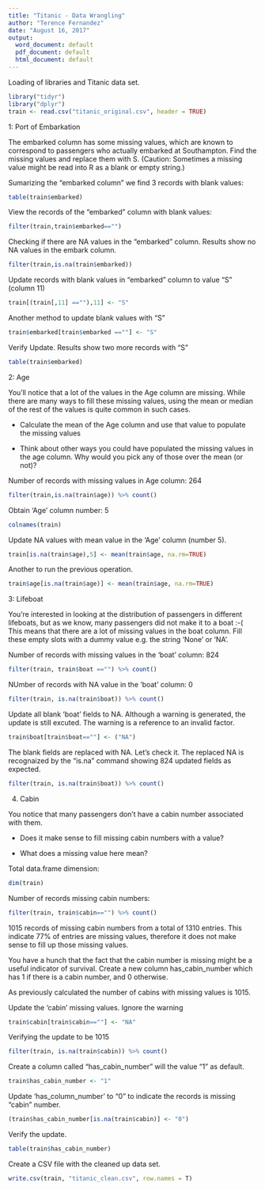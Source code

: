 ---
title: "Titanic - Data Wrangling"
author: "Terence Fernandez"
date: "August 16, 2017"
output:
  word_document: default
  pdf_document: default
  html_document: default
---

Loading of libraries and Titanic data set.

```{r}
library("tidyr")
library("dplyr")
train <- read.csv("titanic_original.csv", header = TRUE)

```

1: Port of Embarkation

The embarked column has some missing values, which are known to correspond to passengers who actually embarked at Southampton. Find the missing values and replace them with S. (Caution: Sometimes a missing value might be read into R as a blank or empty string.)

Sumarizing the "embarked column" we find 3 records with blank values:

```{r}
table(train$embarked)

```

View the records of the "embarked" column with blank values: 

```{r}
filter(train,train$embarked=="")

```

Checking if there are NA values in the "embarked" column. Results show no NA values in the embark column.

```{r}
filter(train,is.na(train$embarked))

```

Update records with blank values in "embarked" column to value "S" (column 11)

```{r}
train[(train[,11] ==""),11] <- "S"

```

Another method to update blank values with "S"

```{r}
train$embarked[train$embarked ==""] <- "S"

```

Verify Update. Results show two more records with "S"

```{r}
table(train$embarked)

```



2: Age

You’ll notice that a lot of the values in the Age column are missing. While there are many ways to fill these missing values, using the mean or median of the rest of the values is quite common in such cases.

 - Calculate the mean of the Age column and use that value to populate the missing     values

 - Think about other ways you could have populated the missing values in the age       column. Why would you pick any of those over the mean (or not)?

Number of records with missing values in Age column: 264

```{r}
filter(train,is.na(train$age)) %>% count()

```

Obtain 'Age' column number: 5

```{r}
colnames(train)

```

Update NA values with mean value in the 'Age' column (number 5).

```{r}
train[is.na(train$age),5] <- mean(train$age, na.rm=TRUE)

```

Another to run the previous operation.

```{r}
train$age[is.na(train$age)] <- mean(train$age, na.rm=TRUE)

```



3: Lifeboat

You’re interested in looking at the distribution of passengers in different lifeboats, but as we know, many passengers did not make it to a boat :-( This means that there are a lot of missing values in the boat column. Fill these empty slots with a dummy value e.g. the string 'None' or 'NA'.

Number of records with missing values in the 'boat' column: 824

```{r}
filter(train, train$boat =="") %>% count()

```

NUmber of records with NA value in the 'boat' column: 0

```{r}
filter(train, is.na(train$boat)) %>% count()

```

Update all blank 'boat' fields to NA. Although a warning is generated, the update is still excuted. The warning is a reference to an invalid factor.

```{r}
train$boat[train$boat==""] <- ("NA")

```

The blank fields are replaced with NA. Let's check it. The replaced NA is recognaized by the "is.na" command showing 824 updated fields as expected.

```{r}
filter(train, is.na(train$boat)) %>% count()

```


4. Cabin

You notice that many passengers don’t have a cabin number associated with them.

 - Does it make sense to fill missing cabin numbers with a value?

 - What does a missing value here mean?


Total data.frame dimension:

```{r}
dim(train)

```

Number of records missing cabin numbers:
```{r}
filter(train, train$cabin=="") %>% count()

```

1015 records of missing cabin numbers from a total of 1310 entries. This indicate 77% of entries are missing values, therefore it does not make sense to fill up those missing values.

You have a hunch that the fact that the cabin number is missing might be a useful indicator of survival. Create a new column has_cabin_number which has 1 if there is a cabin number, and 0 otherwise.

As previously calculated the number of cabins with missing values is 1015.

Update the 'cabin' missing values. Ignore the warning
```{r}
train$cabin[train$cabin==""] <- "NA"

```

Verifying the update to be 1015
```{r}
filter(train, is.na(train$cabin)) %>% count()

```

Create a column called "has_cabin_number" will the value "1" as default.
```{r}
train$has_cabin_number <- "1"

```

Update 'has_column_number' to "0" to indicate the records is missing "cabin" number.
```{r}
(train$has_cabin_number[is.na(train$cabin)] <- "0")

```

Verify the update.
```{r}
table(train$has_cabin_number)

```

Create a CSV file with the cleaned up data set.
```{r}
write.csv(train, "titanic_clean.csv", row.names = T)

```

